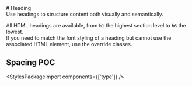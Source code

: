 
<Meta of={HeadingStories} />

<div className="docs-title">
  # Heading

  <nav>
    <link-design of={JSON.stringify(HeadingStories)}></link-design>
  </nav>
</div>

<div className="lead">Use headings to structure content both visually and semantically.</div>

All HTML headings are available, from `h1` the highest section level to `h6` the lowest.<br/>
If you need to match the font styling of a heading but cannot use the associated HTML element,
use the override classes.

<Canvas sourceState="shown" of={HeadingStories.Default} />
<div className="hide-col-default">
  <Controls of={HeadingStories.Default} />
</div>

## Spacing POC

<Canvas sourceState="shown" of={HeadingStories.Spacing} />

<StylesPackageImport components={['type']} />
